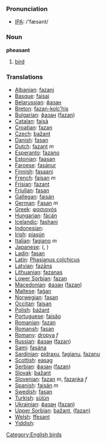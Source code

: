 === Pronunciation ===
*[[w:IPA|IPA]]: /'fæsənt/

=== Noun ===

'''pheasant'''

# [[bird]]

=== Translations ===

*[[Albanian]]: [[fazani]]
*[[Basque]]: [[faisai]]
*[[Belarussian]]: [[фазан]]
*[[Breton]]: [[fazan-kolc’his]]
*[[Bulgarian]]: [[фазан]] ([[fazan]])
*[[Catalan]]: [[faisà]]
*[[Croatian]]: [[fazan]]
*[[Czech]]: [[bažant]]
*[[Danish]]: [[fasan]]
*[[Dutch]]: [[fazant]] ''m''
*[[Esperanto]]: [[fazano]]
*[[Estonian]]: [[faasan]]
*[[Faroese]]: [[fasánur]]
*[[Finnish]]: [[fasaani]]
*[[French]]: [[faisan]] ''m''
*[[Frisian]]: [[fazant]]
*[[Friulian]]: [[fasan]]
*[[Gallegan]]: [[faisán]]
*[[German]]: [[Fasan]] ''m''
*[[Greek]]: [[φασιανόs]] '' ''
*[[Hungarian]]: [[fácán]]
*[[Icelandic]]: [[fashani]]
*[[Indonesian]]: [[]]
*[[Irish]]: [[piasún]]
*[[Italian]]: [[fagiano]] ''m''
*[[Japanese]]: [[]] ([[]], )
*[[Ladin]]: [[fasan]]
*[[Latin]]: [[Phasianus colchicus]] '' ''
*[[Latvian]]: [[fazāns]]
*[[Lithuanian]]: [[fazanas]]
*[[Lower Sorbian]]: [[fazan]]
*[[Macedonian]]: [[фазан]] ([[fazan]])
*[[Maltese]]: [[faġan]]
*[[Norwegian]]: [[fasan]]
*[[Occitan]]: [[faisan]]
*[[Polish]]: [[bażant]] '' ''
*[[Portuguese]]: [[faisăo]]
*[[Romanian]]: [[fazan]]
*[[Romansh]]: [[fasan]]
*[[Romany]]: [[dropya]] ''f''
*[[Russian]]: [[фазан]] ([[fazan]]) '' ''
*[[Sami]]: [[fasána]]
*[[Sardinian]]: [[pidraxu]], [[fagianu]], [[fazanu]]
*[[Scottish]]: [[easag]]
*[[Serbian]]: [[фазан]] ([[fazan]])
*[[Slovak]]: [[bažant]]
*[[Slovenian]]: [[fazan]] ''m'', [[fazanka]] ''f''
*[[Spanish]]: [[faisán]] ''m''
*[[Swedish]]: [[fasan]]
*[[Turkish]]: [[sülün]]
*[[Ukrainian]]: [[фазан]] ([[fazan]])
*[[Upper Sorbian]]: [[bažant]], [[(fazan)]]
*[[Welsh]]: [[ffesant]]
*[[Yiddish]]: [[]]

[[Category:English birds]]